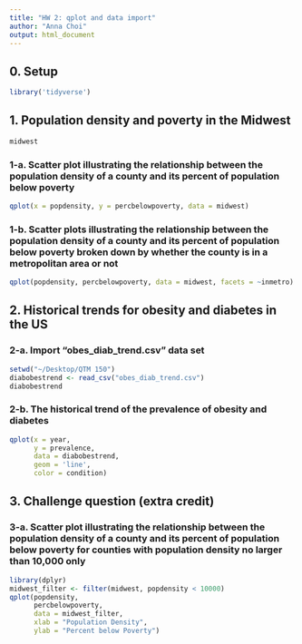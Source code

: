 ```yaml
---
title: "HW 2: qplot and data import"
author: "Anna Choi"
output: html_document
---
```


## 0. Setup
```r
library('tidyverse')
```

## 1. Population density and poverty in the Midwest
```r
midwest
```
### 1-a. Scatter plot illustrating the relationship between the population density of a county and its percent of population below poverty

```r
qplot(x = popdensity, y = percbelowpoverty, data = midwest)
```


### 1-b. Scatter plots illustrating the relationship between the population density of a county and its percent of population below poverty broken down by whether the county is in a metropolitan area or not

```r
qplot(popdensity, percbelowpoverty, data = midwest, facets = ~inmetro)
```


## 2. Historical trends for obesity and diabetes in the US

### 2-a. Import "obes_diab_trend.csv" data set

```r
setwd("~/Desktop/QTM 150")
diabobestrend <- read_csv("obes_diab_trend.csv")
diabobestrend
```

### 2-b. The historical trend of the prevalence of obesity and diabetes

```r
qplot(x = year,
      y = prevalence,
      data = diabobestrend,
      geom = 'line',
      color = condition)
```


## 3. Challenge question (extra credit)

### 3-a. Scatter plot illustrating the relationship between the population density of a county and its percent of population below poverty for counties with population density no larger than 10,000 only

```r
library(dplyr)
midwest_filter <- filter(midwest, popdensity < 10000)
qplot(popdensity,
      percbelowpoverty,
      data = midwest_filter,
      xlab = "Population Density",
      ylab = "Percent below Poverty")
```

